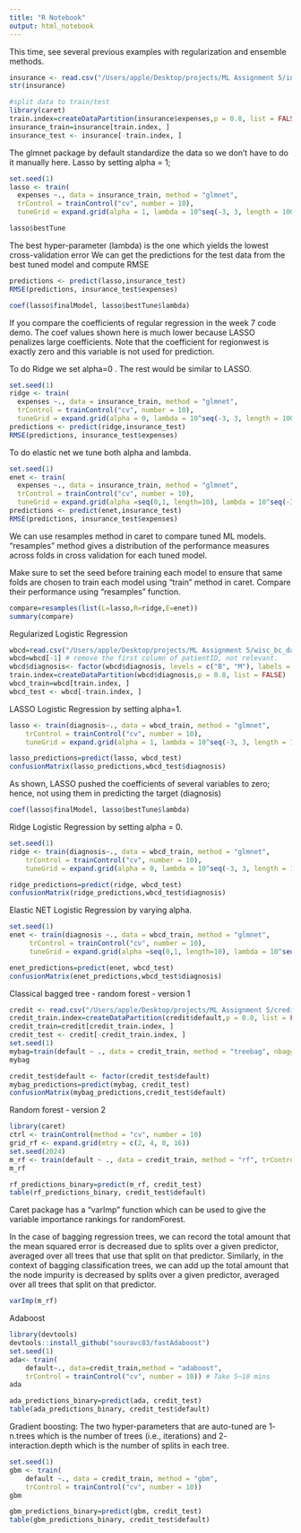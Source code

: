 ```yaml
---
title: "R Notebook"
output: html_notebook
---
```


This time, see several previous examples with regularization and ensemble methods.
```r
insurance <- read.csv("/Users/apple/Desktop/projects/ML Assignment 5/insurance.csv", stringsAsFactors = TRUE)
str(insurance)
```
```r
#split data to train/test
library(caret)
train.index=createDataPartition(insurance$expenses,p = 0.8, list = FALSE)
insurance_train=insurance[train.index, ]
insurance_test <- insurance[-train.index, ]
```

The glmnet package by default standardize the data so we don’t have to do it manually here. Lasso by setting alpha = 1;

```r
set.seed(1)
lasso <- train(
  expenses ~., data = insurance_train, method = "glmnet",
  trControl = trainControl("cv", number = 10),
  tuneGrid = expand.grid(alpha = 1, lambda = 10^seq(-3, 3, length = 100)))  
```

```r
lasso$bestTune
```
The best hyper-parameter (lambda) is the one which yields the lowest cross-validation error
We can get the predictions for the test data from the best tuned model and compute RMSE
```r
predictions <- predict(lasso,insurance_test)
RMSE(predictions, insurance_test$expenses)
```

```r
coef(lasso$finalModel, lasso$bestTune$lambda)
```
If you compare the coefficients of regular regression in the week 7 code demo. The coef values shown here is much lower because LASSO penalizes large coefficients. Note that the coefficient for regionwest is exactly zero and this variable is not used for prediction.

To do Ridge we set alpha=0 . The rest would be similar to LASSO.
```r
set.seed(1)
ridge <- train(
  expenses ~., data = insurance_train, method = "glmnet",
  trControl = trainControl("cv", number = 10),
  tuneGrid = expand.grid(alpha = 0, lambda = 10^seq(-3, 3, length = 100)))
predictions <- predict(ridge,insurance_test)
RMSE(predictions, insurance_test$expenses)

```

To do elastic net we tune both alpha and lambda.

```r
set.seed(1)
enet <- train(
  expenses ~., data = insurance_train, method = "glmnet",
  trControl = trainControl("cv", number = 10),
  tuneGrid = expand.grid(alpha =seq(0,1, length=10), lambda = 10^seq(-3, 3, length = 100)))
predictions <- predict(enet,insurance_test)
RMSE(predictions, insurance_test$expenses)
```


We can use resamples method in caret to compare tuned ML models. "resamples" method gives a distribution of the performance measures across folds in cross validation for each tuned model.

Make sure to set the seed before training each model to ensure that same folds are chosen to train each model using “train” method in caret. Compare their performance using “resamples” function.
```r
compare=resamples(list(L=lasso,R=ridge,E=enet))
summary(compare)
```

Regularized Logistic Regression

```r
wbcd=read.csv("/Users/apple/Desktop/projects/ML Assignment 5/wisc_bc_data.csv")
wbcd=wbcd[-1] # remove the first column of patientID, not relevant.
wbcd$diagnosis<- factor(wbcd$diagnosis, levels = c("B", "M"), labels = c("Benign", "Malignant"))
train.index=createDataPartition(wbcd$diagnosis,p = 0.8, list = FALSE)
wbcd_train=wbcd[train.index, ]
wbcd_test <- wbcd[-train.index, ]
```

LASSO Logistic Regression by setting alpha=1.
```r
lasso <- train(diagnosis~., data = wbcd_train, method = "glmnet",
    trControl = trainControl("cv", number = 10),
    tuneGrid = expand.grid(alpha = 1, lambda = 10^seq(-3, 3, length = 100)))
```


```r

lasso_predictions=predict(lasso, wbcd_test)
confusionMatrix(lasso_predictions,wbcd_test$diagnosis)
```

As shown, LASSO pushed the coefficients of several variables to zero; hence, not using them in predicting the target (diagnosis)
```r
coef(lasso$finalModel, lasso$bestTune$lambda)
```

Ridge Logistic Regression by setting alpha = 0.
```r
set.seed(1)
ridge <- train(diagnosis~., data = wbcd_train, method = "glmnet",
    trControl = trainControl("cv", number = 10),
    tuneGrid = expand.grid(alpha = 0, lambda = 10^seq(-3, 3, length = 100)))
```

```r
ridge_predictions=predict(ridge, wbcd_test)
confusionMatrix(ridge_predictions,wbcd_test$diagnosis)
```

Elastic NET Logistic Regression by varying alpha.

```r
set.seed(1)
enet <- train(diagnosis ~., data = wbcd_train, method = "glmnet",
     trControl = trainControl("cv", number = 10),
     tuneGrid = expand.grid(alpha =seq(0,1, length=10), lambda = 10^seq(-3, 3, length = 100)))

```

```r
enet_predictions=predict(enet, wbcd_test)
confusionMatrix(enet_predictions,wbcd_test$diagnosis)
```

Classical bagged tree - random forest - version 1
```r
credit <- read.csv("/Users/apple/Desktop/projects/ML Assignment 5/credit.csv")
credit_train.index=createDataPartition(credit$default,p = 0.8, list = FALSE)
credit_train=credit[credit_train.index, ]
credit_test <- credit[-credit_train.index, ]
set.seed(1)
mybag=train(default ~ ., data = credit_train, method = "treebag", nbagg=30,trControl = trainControl(method="cv", number=10))
mybag
```
```r
credit_test$default <- factor(credit_test$default)
mybag_predictions=predict(mybag, credit_test)
confusionMatrix(mybag_predictions,credit_test$default)
```

Random forest - version 2

```r
library(caret)
ctrl <- trainControl(method = "cv", number = 10)
grid_rf <- expand.grid(mtry = c(2, 4, 8, 16))
set.seed(2024)
m_rf <- train(default ~ ., data = credit_train, method = "rf", trControl = ctrl, tuneGrid = grid_rf) # take some time
m_rf
```
```r
rf_predictions_binary=predict(m_rf, credit_test)
table(rf_predictions_binary, credit_test$default)
```

Caret package has a “varImp” function which can be used to give the variable importance rankings for randomForest. 

In the case of bagging regression trees, we can record the total amount that the mean squared error is decreased due to splits over a given predictor, averaged over all trees that use that  split on that predictor. 
Similarly, in the context of bagging classification trees, we can add up the total amount that the node impurity is decreased by splits over a given predictor, averaged over all trees that split on that predictor.


```r
varImp(m_rf)
```
Adaboost

```r
library(devtools)
devtools::install_github("souravc83/fastAdaboost")
set.seed(1)
ada<- train(
    default~., data=credit_train,method = "adaboost",
    trControl = trainControl("cv", number = 10)) # Take 5~10 mins
ada
```

```r
ada_predictions_binary=predict(ada, credit_test)
table(ada_predictions_binary, credit_test$default)
```
Gradient boosting: The two hyper-parameters that are auto-tuned are 1- n.trees which is the number of trees (i.e., iterations) and 2- interaction.depth which is the number of splits in each tree.

```r
set.seed(1)
gbm <- train(
    default ~., data = credit_train, method = "gbm",
    trControl = trainControl("cv", number = 10))
gbm
```

```r
gbm_predictions_binary=predict(gbm, credit_test)
table(gbm_predictions_binary, credit_test$default)
```


